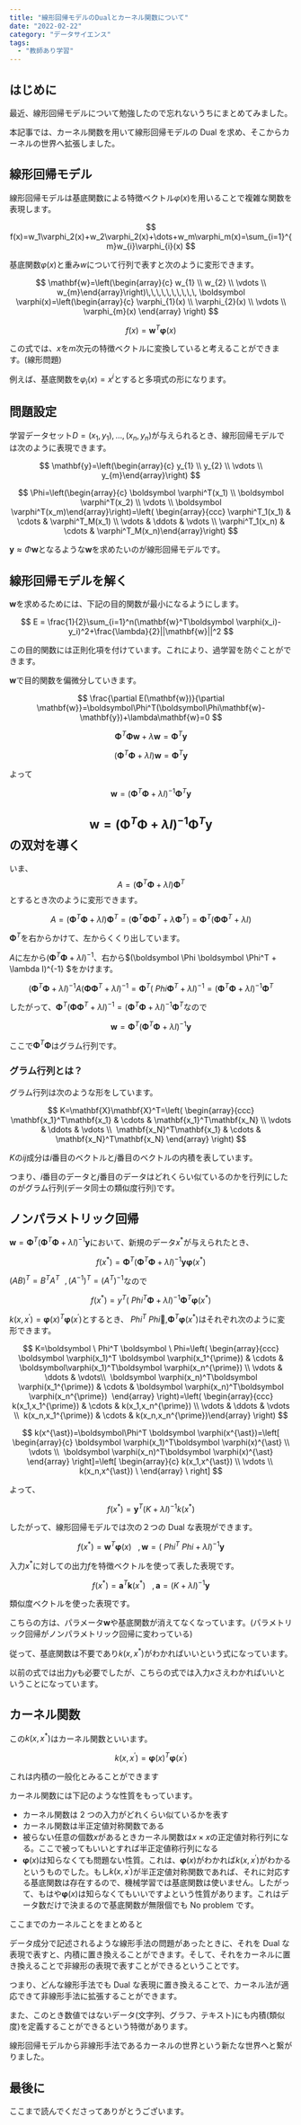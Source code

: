 ```yaml
---
title: "線形回帰モデルのDualとカーネル関数について"
date: "2022-02-22"
category: "データサイエンス"
tags:
  - "教師あり学習"
---
```


## はじめに

最近、線形回帰モデルについて勉強したので忘れないうちにまとめてみました。

本記事では、カーネル関数を用いて線形回帰モデルの Dual を求め、そこからカーネルの世界へ拡張しました。

## 線形回帰モデル

線形回帰モデルは基底関数による特徴ベクトル$\varphi(x)$を用いることで複雑な関数を表現します。

$$
f(x)=w_1\varphi_2(x)+w_2\varphi_2(x)+\dots+w_m\varphi_m(x)=\sum_{i=1}^{m}w_{i}\varphi_{i}(x)
$$

基底関数$\varphi(x)$と重み$w$について行列で表すと次のように変形できます。

$$
\mathbf{w}=\left(\begin{array}{c} w_{1} \\ w_{2} \\ \vdots \\ w_{m}\end{array}\right)\,\,\,\,\,\,\,\,\,\, \boldsymbol \varphi(x)=\left(\begin{array}{c} \varphi_{1}(x) \\ \varphi_{2}(x) \\ \vdots \\ \varphi_{m}(x) \end{array} \right)
$$

$$
f(x)=\mathbf{w}^T \boldsymbol \varphi(x)
$$

この式では、$x$を$m$次元の特徴ベクトルに変換していると考えることができます。(線形問題)

例えば、基底関数を$\varphi_i(x) = x^i$とすると多項式の形になります。

## 問題設定

学習データセット$D=(x_1,y_1),\dots,(x_n,y_n)$が与えられるとき、線形回帰モデルでは次のように表現できます。

$$
\mathbf{y}=\left(\begin{array}{c} y_{1} \\ y_{2} \\ \vdots \\ y_{m}\end{array}\right)
$$

$$
\Phi=\left(\begin{array}{c} \boldsymbol \varphi^T(x_1) \\ \boldsymbol \varphi^T(x_2) \\ \vdots \\ \boldsymbol \varphi^T(x_m)\end{array}\right)=\left( \begin{array}{ccc} \varphi^T_1(x_1) & \cdots & \varphi^T_M(x_1) \\ \vdots & \ddots & \vdots \\ \varphi^T_1(x_n) & \cdots & \varphi^T_M(x_n)\end{array}\right)
$$

$\mathbf{y}\approx\Phi\mathbf{w}$となるような$\mathbf{w}$を求めたいのが線形回帰モデルです。

## 線形回帰モデルを解く

$\mathbf{w}$を求めるためには、下記の目的関数が最小になるようにします。

$$
E = \frac{1}{2}\sum_{i=1}^n(\mathbf{w}^T\boldsymbol \varphi(x_i)-y_i)^2+\frac{\lambda}{2}||\mathbf{w}||^2
$$

この目的関数には正則化項を付けています。これにより、過学習を防ぐことができます。

$\mathbf{w}$で目的関数を偏微分していきます。

$$
\frac{\partial E(\mathbf{w})}{\partial \mathbf{w}}=\boldsymbol\Phi^T(\boldsymbol\Phi\mathbf{w}-\mathbf{y})+\lambda\mathbf{w}=0
$$

$$
\boldsymbol \Phi^T\boldsymbol\Phi \mathbf{w}+\lambda \mathbf{w} = \boldsymbol \Phi^T \mathbf{y}
$$

$$
(\boldsymbol \Phi^T \boldsymbol \Phi+ \lambda I)\mathbf{w}= \boldsymbol\Phi^T\mathbf{y}
$$

よって

$$
\mathbf{w}=(\boldsymbol \Phi^T \boldsymbol \Phi+ \lambda I)^{-1}\boldsymbol\Phi^T\mathbf{y}
$$

## $$\mathbf{w}=(\boldsymbol \Phi^T \boldsymbol \Phi+ \lambda I)^{-1}\boldsymbol\Phi^T\mathbf{y}$$の双対を導く

いま、$$A=(\boldsymbol \Phi^T \boldsymbol \Phi+ \lambda I)\boldsymbol \Phi^T$$とするとき次のように変形できます。

$$
A=(\boldsymbol \Phi^T\boldsymbol \Phi +\lambda I)\boldsymbol \Phi^T=(\boldsymbol \Phi^T \boldsymbol \Phi \boldsymbol \Phi^T + \lambda \boldsymbol \Phi^T )=\boldsymbol \Phi^T(\boldsymbol \Phi \boldsymbol \Phi^T + \lambda I)
$$

$\boldsymbol \Phi^T$を右からかけて、左からくくり出しています。

$A$に左から$(\boldsymbol \Phi^T\boldsymbol \Phi +\lambda I)^{-1}$、右から$(\boldsymbol \Phi \boldsymbol \Phi^T + \lambda I)^{-1} $をかけます。

$$
(\boldsymbol \Phi^T\boldsymbol \Phi +\lambda I)^{-1}A(\boldsymbol \Phi \boldsymbol \Phi^T+ \lambda I)^{-1} =\boldsymbol \Phi^T(\boldsymbol \ Phi \boldsymbol \Phi^T + \lambda I)^{-1} =(\boldsymbol \Phi^T\boldsymbol \Phi +\lambda I)^{-1}\boldsymbol \Phi^T
$$

したがって、$\boldsymbol \Phi^T(\boldsymbol \Phi \boldsymbol \Phi^T + \lambda I)^{-1}=(\boldsymbol \Phi^T\boldsymbol \Phi +\lambda I)^{-1}\boldsymbol \Phi^T$なので

$$
\mathbf{w}=\boldsymbol \Phi^T(\boldsymbol \Phi^T\boldsymbol \Phi +\lambda I)^{-1}\mathbf{y}
$$

ここで$\boldsymbol \Phi^T\boldsymbol \Phi$はグラム行列です。

### グラム行列とは？

グラム行列は次のような形をしています。

$$
K=\mathbf{X}\mathbf{X}^T=\left( \begin{array}{ccc} \mathbf{x_1}^T\mathbf{x_1} & \cdots & \mathbf{x_1}^T\mathbf{x_N} \\ \vdots & \ddots & \vdots \\  \mathbf{x_N}^T\mathbf{x_1} & \cdots & \mathbf{x_N}^T\mathbf{x_N} \end{array} \right)
$$

$K$の$ij$成分は$i$番目のベクトルと$j$番目のベクトルの内積を表しています。

つまり、$i$番目のデータと$j$番目のデータはどれくらい似ているのかを行列にしたのがグラム行列(データ同士の類似度行列)です。

## ノンパラメトリック回帰

$\mathbf{w}=\boldsymbol \Phi^T(\boldsymbol \Phi^T\boldsymbol \Phi +\lambda I)^{-1}\mathbf{y}$において、新規のデータ$x^{\ast}$が与えられたとき、

$$
f(x^{\ast})=\boldsymbol \Phi^T(\boldsymbol \Phi^T\boldsymbol \Phi +\lambda I)^{-1}\mathbf{y}\boldsymbol\varphi(x^{\ast})
$$

$(AB)^T=B^TA^T\,\,\,\,,(A^{-1})^{T}=(A^T)^{-1}$なので

$$
f(x^{\ast})=y^T(\boldsymbol \ Phi^T \boldsymbol \Phi+ \lambda I)^{-1}\boldsymbol\Phi^T \boldsymbol \varphi(x^{\ast})
$$

$k(x,x^{\prime})=\boldsymbol \varphi(x)^T\boldsymbol \varphi(x^{\prime})$とするとき、$\boldsymbol \ Phi^T \boldsymbol \ Phi$,$\boldsymbol\Phi^T \boldsymbol \varphi(x^{\ast})$はそれぞれ次のように変形できます。

$$
K=\boldsymbol \ Phi^T \boldsymbol \ Phi=\left( \begin{array}{ccc}
\boldsymbol \varphi(x_1)^T \boldsymbol \varphi(x_1^{\prime}) & \cdots & \boldsymbol\varphi(x_1)^T\boldsymbol \varphi(x_n^{\prime}) \\
\vdots & \ddots & \vdots\\
 \boldsymbol \varphi(x_n)^T\boldsymbol \varphi(x_1^{\prime}) & \cdots & \boldsymbol \varphi(x_n)^T\boldsymbol \varphi(x_n^{\prime})  \end{array} \right)=\left( \begin{array}{ccc} k(x_1,x_1^{\prime}) & \cdots & k(x_1,x_n^{\prime}) \\ \vdots & \ddots & \vdots \\  k(x_n,x_1^{\prime}) & \cdots & k(x_n,x_n^{\prime})\end{array} \right)
$$

$$
k(x^{\ast})=\boldsymbol\Phi^T \boldsymbol \varphi(x^{\ast})=\left[ \begin{array}{c} \boldsymbol \varphi(x_1)^T\boldsymbol \varphi(x)^{\ast} \\ \vdots \\  \boldsymbol \varphi(x_n)^T\boldsymbol \varphi(x)^{\ast} \end{array} \right]=\left[ \begin{array}{c} k(x_1,x^{\ast}) \\ \vdots \\  k(x_n,x^{\ast}) \ \end{array} \ right]
$$

よって、

$$
f(x^{\ast})=\mathbf{y}^T(K+\lambda I )^{-1}k(x^{\ast})
$$

したがって、線形回帰モデルでは次の２つの Dual な表現ができます。

$$
f(x^{\ast})=\mathbf{w}^T\boldsymbol \varphi(x)\,\,\,\,\,,\mathbf{w}=(\boldsymbol \ Phi^T \boldsymbol \ Phi+ \lambda I)^{-1}\mathbf{y}
$$

入力$x^{\ast}$に対しての出力$f$を特徴ベクトルを使って表した表現です。

$$
f(x^{\ast})=\mathbf{a}^T\mathbf{k}(x^{\ast})\,\,\,\,\,,\mathbf{a}=(K+\lambda I )^{-1}\mathbf{y}
$$

類似度ベクトルを使った表現です。

こちらの方は、パラメータ$\mathbf{w}$や基底関数が消えてなくなっています。(パラメトリック回帰がノンパラメトリック回帰に変わっている)

従って、基底関数は不要であり$k(x,x^{\ast})$がわかればいいという式になっています。

以前の式では出力$y$も必要でしたが、こちらの式では入力$x$さえわかればいいということになっています。

## カーネル関数

この$k(x,x^{\ast})$はカーネル関数といいます。

$$
k(x,x^{\prime})=\boldsymbol \varphi(x)^T\boldsymbol \varphi(x^{\prime})
$$

これは内積の一般化とみることができます

カーネル関数には下記のような性質をもっています。

- カーネル関数は 2 つの入力がどれくらい似ているかを表す
- カーネル関数は半正定値対称関数である
- 被らない任意の個数$x$があるときカーネル関数は$x\times x$の正定値対称行列になる。ここで被ってもいいとすれば半正定値称行列になる
- $\boldsymbol \varphi(x)$は知らなくても問題ない性質。これは、$\boldsymbol \varphi(x)$がわかれば$k(x,x^{\prime})$がわかるというものでした。もし$k(x,x^{\prime})$が半正定値対称関数であれば、それに対応する基底関数は存在するので、機械学習では基底関数は使いません。したがって、もはや$\boldsymbol \varphi(x)$は知らなくてもいいですよという性質があります。これはデータ数だけで決まるので基底関数が無限個でも No problem です。

ここまでのカーネルことをまとめると

データ成分で記述されるような線形手法の問題があったときに、それを Dual な表現で表すと、内積に置き換えることができます。そして、それをカーネルに置き換えることで非線形の表現で表すことができるということです。

つまり、どんな線形手法でも Dual な表現に置き換えることで、カーネル法が適応できて非線形手法に拡張することができます。

また、このとき数値ではないデータ(文字列、グラフ、テキスト)にも内積(類似度)を定義することができるという特徴があります。

線形回帰モデルから非線形手法であるカーネルの世界という新たな世界へと繋がりました。

## 最後に

ここまで読んでくださってありがとうございます。
